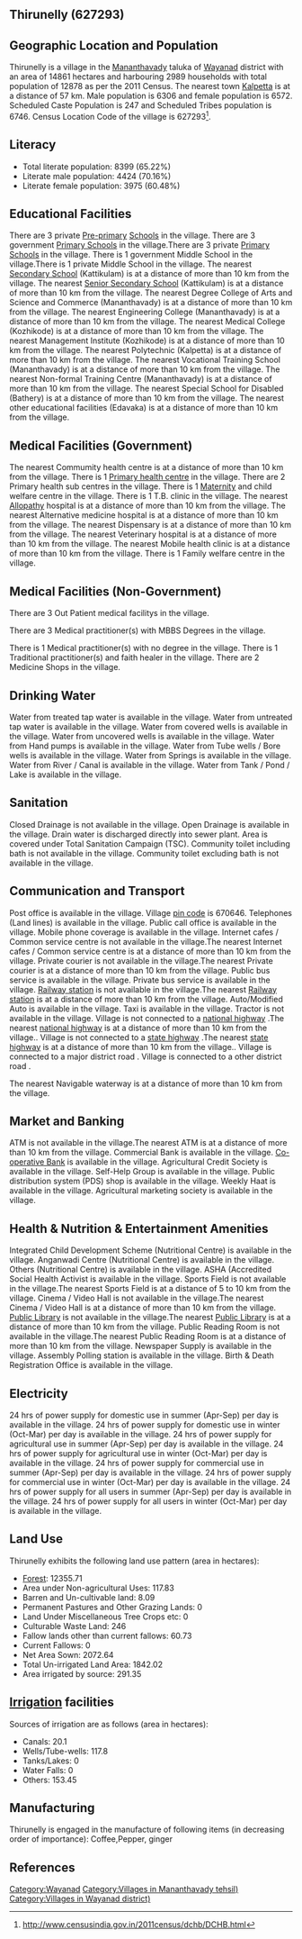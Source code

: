 {{Infobox settlement
| name=Thirunelly
| native_name=
| native_name_lang=
| other_name=
| nickname=
| settlement_type=Village
| image_skyline=
| image_alt=
| image_caption=
| pushpin_map=India Kerala
| pushpin_label_position=right
| pushpin_map_alt=
| pushpin_map_caption=Location in Kerala, India
| latd=
| latm=
| lats=
| latNS=
| longd=
| longm=
| longs=
| longEW=
| coordinates_display=inline,title
| subdivision_type=Country
| subdivision_name={{flag|India}}
| subdivision_type1=[[States and territories of India|State]]
| subdivision_name1=Kerala 
| subdivision_type2=[[List of districts of India|District]]
| subdivision_name2=Wayanad
| subdivision_type3=Tahsil
| subdivision_name3=Mananthavady
| website=
| established_title=<!-- Established -->
| established_date=
| founder=
| named_for=
| government_type=
| governing_body=
| unit_pref=Metric=
| area_footnotes=
| area_rank=
| area_total_km2=148.61
| elevation_footnotes=
| elevation_m=
| population_total=12878
| population_as_of=2011
| population_rank=
| population_density_km2=86
| population_demonym=
| population_footnotes=
| demographics_type1=Languages
| demographics1_title1=Official
| demographics1_info1=[[Malayalam language|Malayalam]]
| timezone1=[[Indian Standard Time|IST]]
| utc_offset1==+5:30
| postal_code_type=[[Postal Index Number|PIN]]
| postal_code=670646
| area_code_type=Telephone code
| area_code=
| registration_plate=
| blank1_name_sec1=Nearest city
| blank1_info_sec1=[[Kalpetta]]
| blank2_name_sec1=[[Human sex ratio|Sex ratio]]
| blank2_info_sec1=1042 [[male|♂]]/[[female|♀]]
| blank3_name_sec1=Literacy
| blank3_info_sec1=65.22%
| blank1_name_sec2=[[2011 Census of India|2011 census]] code
| blank1_info_sec2=627293
| footnotes=
}}

== Thirunelly (627293) ==

== Geographic Location and Population ==

Thirunelly is a village in the [[Mananthavady]] taluka of [[Wayanad]] district with an area of 14861 hectares and harbouring 2989 households with total population of 12878 as per the 2011 Census. The nearest town [[Kalpetta]] is at a distance of 57 km. Male population is 6306 and female population is 6572. Scheduled Caste Population is 247 and Scheduled Tribes population is 6746. Census Location Code of the village is 627293<ref>http://www.censusindia.gov.in/2011census/dchb/DCHB.html</ref>.


== Literacy ==  
* Total literate population: 8399 (65.22%)
* Literate male population: 4424 (70.16%)
* Literate female population: 3975 (60.48%)


== Educational Facilities ==  
There are 3 private [[Pre-primary]] [[School]]s in the village.
There are 3 government [[Primary School]]s in the village.There are 3 private [[Primary School]]s in the village.
There is 1 government Middle School in the village.There is 1 private Middle School in the village.
The nearest [[Secondary School]] (Kattikulam) is at a distance of more than 10 km from the village.
The nearest [[Senior Secondary School]] (Kattikulam) is at a distance of more than 10 km from the village.
The nearest Degree College of Arts and Science and Commerce (Mananthavady) is at a distance of more than 10 km from the village.
The nearest Engineering College (Mananthavady) is at a distance of more than 10 km from the village.
The nearest Medical College (Kozhikode) is at a distance of more than 10 km from the village.
The nearest Management Institute (Kozhikode) is at a distance of more than 10 km from the village.
The nearest Polytechnic (Kalpetta) is at a distance of more than 10 km from the village.
The nearest Vocational Training School (Mananthavady) is at a distance of more than 10 km from the village.
The nearest Non-formal Training Centre (Mananthavady) is at a distance of more than 10 km from the village.
The nearest Special School for Disabled (Bathery) is at a distance of more than 10 km from the village.
The nearest other educational facilities (Edavaka) is at a distance of more than 10 km from the village.


== Medical Facilities (Government) ==
The nearest Commumity health centre is at a distance of more than 10 km from the village.
There is 1 [[Primary health centre]] in the village.
There are 2 Primary health sub centres in the village.
There is 1 [[Maternity]] and child welfare centre in the village.
There is 1 T.B. clinic in the village.
The nearest [[Allopathy]] hospital is at a distance of more than 10 km from the village.
The nearest Alternative medicine hospital is at a distance of more than 10 km from the village.
The nearest Dispensary is at a distance of more than 10 km from the village.
The nearest Veterinary hospital is at a distance of more than 10 km from the village.
The nearest Mobile health clinic is at a distance of more than 10 km from the village.
There is 1 Family welfare centre in the village.


== Medical Facilities (Non-Government) ==
There are 3 Out Patient medical facilitys in the village.


There are 3 Medical practitioner(s) with MBBS Degrees in the village.

There is 1 Medical practitioner(s) with no degree in the village.
There is 1 Traditional practitioner(s) and faith healer in the village.
There are 2 Medicine Shops in the village.



== Drinking Water ==
Water from treated tap water is available in the village.
Water from untreated tap water is available in the village.
Water from covered wells is available in the village.
Water from uncovered wells is available in the village.
Water from Hand pumps is available in the village.
Water from Tube wells / Bore wells is available in the village.
Water from Springs is available in the village.
Water from River / Canal is available in the village.
Water from Tank / Pond / Lake is available in the village.


== Sanitation ==
Closed Drainage is not available in the village.
Open Drainage is available in the village.
Drain water is discharged directly into sewer plant.
Area is covered under Total Sanitation Campaign (TSC).
Community toilet including bath is not available in the village.
Community toilet excluding bath is not available in the village.


== Communication and Transport ==
Post office is available in the village.
Village [[pin code]] is 670646.
Telephones (Land lines) is available in the village.
Public call office is available in the village.
Mobile phone coverage is available in the village.
Internet cafes / Common service centre is not available in the village.The nearest Internet cafes / Common service centre is at a distance of more than 10 km from the village.
Private courier is not available in the village.The nearest Private courier is at a distance of more than 10 km from the village.
Public bus service is available in the village.
Private bus service is available in the village.
[[Railway station]] is not available in the village.The nearest [[Railway station]] is at a distance of more than 10 km from the village.
Auto/Modified Auto is available in the village.
Taxi is available in the village.
Tractor is not available in the village.
Village is not connected to a [[national highway]] .The nearest [[national highway]] is at a distance of more than 10 km from the village..
Village is not connected to a [[state highway]] .The nearest [[state highway]] is at a distance of more than 10 km from the village..
Village is connected to a major district road    .
Village is connected to a other district road  .



The nearest Navigable waterway is at a distance of more than 10 km from the village.



== Market and Banking ==
ATM is not available in the village.The nearest ATM is at a distance of more than 10 km from the village.
Commercial Bank is available in the village.
[[Co-operative Bank]] is available in the village.
Agricultural Credit Society is available in the village.
Self-Help Group is available in the village.
Public distribution system (PDS) shop is available in the village.
Weekly Haat is available in the village.
Agricultural marketing society is available in the village.


== Health & Nutrition & Entertainment Amenities ==
Integrated Child Development Scheme (Nutritional Centre) is available in the village.
Anganwadi Centre (Nutritional Centre) is available in the village.
Others (Nutritional Centre) is available in the village.
ASHA (Accredited Social Health Activist is available in the village.
Sports Field is not available in the village.The nearest Sports Field is at a distance of 5 to 10 km from the village.
Cinema / Video Hall is not available in the village.The nearest Cinema / Video Hall is at a distance of more than 10 km from the village.
[[Public Library]] is not available in the village.The nearest [[Public Library]] is at a distance of more than 10 km from the village.
Public Reading Room is not available in the village.The nearest Public Reading Room is at a distance of more than 10 km from the village.
Newspaper Supply is available in the village.
Assembly Polling station is available in the village.
Birth & Death Registration Office is available in the village.


== Electricity ==
24 hrs of power supply for domestic use in summer (Apr-Sep) per day is available in the village.
24 hrs of power supply for domestic use in winter (Oct-Mar) per day is available in the village.
24 hrs of power supply for agricultural use in summer (Apr-Sep) per day is available in the village.
24 hrs of power supply for agricultural use in winter (Oct-Mar) per day is available in the village.
24 hrs of power supply for commercial use in summer (Apr-Sep) per day is available in the village.
24 hrs of power supply for commercial use in winter (Oct-Mar) per day is available in the village.
24 hrs of power supply for all users in summer (Apr-Sep) per day is available in the village.
24 hrs of power supply for all users in winter (Oct-Mar) per day is available in the village.


== Land Use ==
Thirunelly exhibits the following land use pattern (area in hectares):
* [[Forest]]: 12355.71
* Area under Non-agricultural Uses: 117.83
* Barren and Un-cultivable land: 8.09
* Permanent Pastures and Other Grazing Lands: 0
* Land Under Miscellaneous Tree Crops etc: 0
* Culturable Waste Land: 246
* Fallow lands other than current fallows: 60.73
* Current Fallows: 0
* Net Area Sown: 2072.64
* Total Un-irrigated Land Area: 1842.02
* Area irrigated by source: 291.35


== [[Irrigation]] facilities ==
Sources of irrigation are as follows (area in hectares):
* Canals: 20.1
* Wells/Tube-wells: 117.8
* Tanks/Lakes: 0
* Water Falls: 0
* Others: 153.45


== Manufacturing ==
Thirunelly is engaged in the manufacture of following items (in decreasing order of importance): Coffee,Pepper,  ginger


[[Category:Wayanad]]
[[Category:Villages in Mananthavady tehsil)]]
[[Category:Villages in Wayanad district)]]


== References ==
{{Reflist}}


